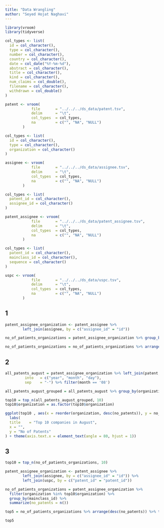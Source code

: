 ```yaml
---
title: "Data Wrangling"
author: "Seyed Hojat Naghavi"
---
```



```r
library(vroom)
library(tidyverse)

col_types <- list(
  id = col_character(),
  type = col_character(),
  number = col_character(),
  country = col_character(),
  date = col_date("%Y-%m-%d"),
  abstract = col_character(),
  title = col_character(),
  kind = col_character(),
  num_claims = col_double(),
  filename = col_character(),
  withdrawn = col_double()
)

patent <- vroom(
            file       = "../../../ds_data/patent.tsv", 
            delim      = "\t", 
            col_types  = col_types,
            na         = c("", "NA", "NULL")
        )

col_types <- list(
  id = col_character(),
  type = col_character(),
  organization = col_character()
)

assignee <- vroom(
            file       = "../../../ds_data/assignee.tsv", 
            delim      = "\t", 
            col_types  = col_types,
            na         = c("", "NA", "NULL")
        )

col_types <- list(
  patent_id = col_character(),
  assignee_id = col_character()
)

patent_assignee <- vroom(
            file       = "../../../ds_data/patent_assignee.tsv", 
            delim      = "\t", 
            col_types  = col_types,
            na         = c("", "NA", "NULL")
        )

col_types <- list(
  patent_id = col_character(),
  mainclass_id = col_character(),
  sequence = col_character()
)

uspc <- vroom(
            file       = "../../../ds_data/uspc.tsv", 
            delim      = "\t", 
            col_types  = col_types,
            na         = c("", "NA", "NULL")
        )

```

## 1
```r
patent_assignee_organization <- patent_assignee %>%
        left_join(assignee, by = c("assignee_id" = "id")) 

no_of_patients_organizations = patent_assignee_organization %>% group_by(organization) %>% summarize(no_patents = n())

no_of_patients_organizations = no_of_patients_organizations %>% arrange(desc(no_patents))

```

## 2
```r
all_patents_august = patent_assignee_organization %>% left_join(patent, by = c("patent_id" = "id")) %>% separate(col    = date,
         into   = c("year", "month", "day"),
         sep    = "-") %>% filter(month == '08') 

all_patents_august_grouped = all_patents_august %>% group_by(organization) %>% summarize(no_patents = n()) %>%  arrange(desc(no_patents))

top10 = top_n(all_patents_august_grouped, 10)
top10$organization = as.factor(top10$organization)

ggplot(top10 , aes(x = reorder(organization, desc(no_patents)), y = no_patents)) + geom_col() + 
  labs(
  title    = "Top 10 companies in August",
  x = "",
  y = "No of Patents"
) + theme(axis.text.x = element_text(angle = 80, hjust = 1))

```

## 3
```r

top10 = top_n(no_of_patients_organizations, 10)

patent_assignee_organization <- patent_assignee %>%
        left_join(assignee, by = c("assignee_id" = "id")) %>%
        left_join(uspc, by = c("patent_id" = "patent_id")) 

no_of_patients_organizations = patent_assignee_organization %>% 
  filter(organization %in% top10$organization) %>% 
  group_by(mainclass_id) %>% 
  summarize(no_patents = n()) 

top5 = no_of_patients_organizations %>% arrange(desc(no_patents)) %>% top_n(5)

top5

```